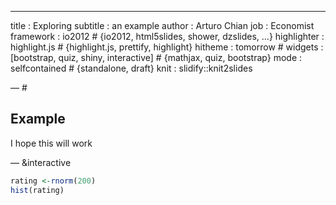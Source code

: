---
title       : Exploring
subtitle    : an example
author      : Arturo Chian
job         : Economist
framework   : io2012        # {io2012, html5slides, shower, dzslides, ...}
highlighter : highlight.js  # {highlight.js, prettify, highlight}
hitheme     : tomorrow      # 
widgets     : [bootstrap, quiz, shiny, interactive]            # {mathjax, quiz, bootstrap}
mode        : selfcontained # {standalone, draft}
knit        : slidify::knit2slides

--- #

## Example

I hope this will work


--- &interactive 


```r
rating <-rnorm(200)
hist(rating)
```


